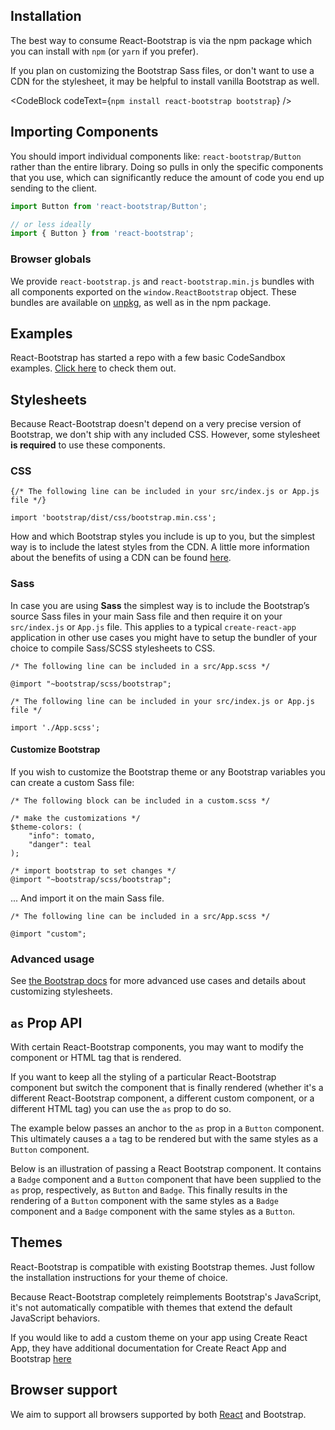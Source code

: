
<PageHeader
  title="Introduction"
  subTitle="Learn how to include React Bootstrap in your project."
/>

## Installation

The best way to consume React-Bootstrap is via the npm package which
you can install with `npm` (or `yarn` if you prefer).

If you plan on customizing the Bootstrap Sass files, or don't want
to use a CDN for the stylesheet, it may be helpful to
install <DocLink path="/getting-started/download/#npm">vanilla Bootstrap</DocLink> as well.

<CodeBlock codeText={`npm install react-bootstrap bootstrap`} />

## Importing Components

You should import individual components like:
`react-bootstrap/Button` rather than the entire library.
Doing so pulls in only the specific components that you use, which
can significantly reduce the amount of code you end up sending to
the client.

```jsx
import Button from 'react-bootstrap/Button';

// or less ideally
import { Button } from 'react-bootstrap';
```

### Browser globals

We provide `react-bootstrap.js` and
`react-bootstrap.min.js` bundles with all components
exported on the `window.ReactBootstrap` object. These
bundles are available on [unpkg](https://unpkg.com/react-bootstrap/), as
well as in the npm package.

<BrowserGlobalsCodeBlock />

## Examples

React-Bootstrap has started a repo with a few basic CodeSandbox examples.
[Click here](https://github.com/react-bootstrap/code-sandbox-examples/blob/master/README.md)
to check them out.

## Stylesheets

Because React-Bootstrap doesn't depend on a very precise version of
Bootstrap, we don't ship with any included CSS. However, some
stylesheet **is required** to use these components.

### CSS

```
{/* The following line can be included in your src/index.js or App.js file */}

import 'bootstrap/dist/css/bootstrap.min.css';
```

How and which Bootstrap styles you include is up to you, but the
simplest way is to include the latest styles from the CDN. A little
more information about the benefits of using a CDN can be found
[here](https://www.w3schools.com/bootstrap/bootstrap_get_started.asp).

<CssCodeBlock />

### Sass

In case you are using **Sass** the simplest way is to include the Bootstrap’s source Sass files
in your main Sass file and then require it on your `src/index.js` or `App.js` file.
This applies to a typical `create-react-app` application in other use cases you might have to setup
the bundler of your choice to compile Sass/SCSS stylesheets to CSS.

```
/* The following line can be included in a src/App.scss */

@import "~bootstrap/scss/bootstrap";

/* The following line can be included in your src/index.js or App.js file */

import './App.scss';
```

#### Customize Bootstrap

If you wish to customize the Bootstrap theme or any Bootstrap variables
you can create a custom Sass file:

```
/* The following block can be included in a custom.scss */

/* make the customizations */
$theme-colors: (
    "info": tomato,
    "danger": teal
);

/* import bootstrap to set changes */
@import "~bootstrap/scss/bootstrap";
```

... And import it on the main Sass file.

```
/* The following line can be included in a src/App.scss */

@import "custom";
```

### Advanced usage

See [the Bootstrap docs](https://getbootstrap.com/docs/4.4/getting-started/theming/)
for more advanced use cases and details about customizing stylesheets.

## `as` Prop API

With certain React-Bootstrap components, you may want to modify the component or HTML tag
that is rendered.

If you want to keep all the styling of a particular React-Bootstrap component but switch the
component that is finally rendered (whether it's a different React-Bootstrap component, a
different custom component, or a different HTML tag) you can use the `as` prop to do so.

The example below passes an anchor to the `as` prop in a `Button` component. This
ultimately causes a `a` tag to be rendered but with the same styles as a `Button`
component.

<ReactPlayground codeText={AsPropButtonExample} />

Below is an illustration of passing a React Bootstrap component. It contains a `Badge` component and a `Button` 
component that have been supplied to the `as` prop, respectively, as `Button` and `Badge`. This finally results 
in the rendering of a `Button` component with the same styles as a `Badge` component and a `Badge` component with 
the same styles as a `Button`.

<ReactPlayground codeText={AsPropAccordionExample} />

## Themes

React-Bootstrap is compatible with existing Bootstrap themes. Just
follow the installation instructions for your theme of choice.

<Callout theme="danger" title="Watch out!">
  Because React-Bootstrap completely reimplements Bootstrap's JavaScript, it's
  not automatically compatible with themes that extend the default JavaScript
  behaviors.
</Callout>

<Callout theme="warning" title="Create React App">

If you would like to add a custom theme on your app using Create React
App, they have additional documentation for Create React App and
Bootstrap
[here](https://facebook.github.io/create-react-app/docs/adding-bootstrap#using-a-custom-theme)

</Callout>

## Browser support

We aim to support all browsers supported by both
[React](http://facebook.github.io/react/docs/working-with-the-browser.html#browser-support-and-polyfills)
and <DocLink path="/getting-started/browsers-devices/#supported-browsers">Bootstrap</DocLink>.
